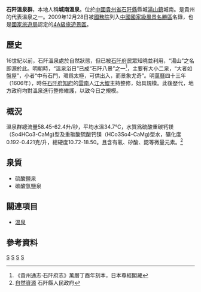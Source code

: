 '''石阡溫泉群'''，本地人稱'''城南溫泉'''。位於[[中國|中國]][[貴州省|貴州省]][[石阡縣|石阡縣]]縣城[[湯山鎮|湯山鎮]]城南。是貴州的代表溫泉之一。2009年12月28日被[[中华人民共和国国务院|國務院]]列入[[中國國家級風景名勝區|中國國家級風景名勝區]]名錄，也是[[國家旅遊局|國家旅遊局]]認定的[[4A級旅遊景區|4A級旅遊景區]]。

== 歷史 ==
16世紀以前，石阡溫泉處於自然狀態，但已被[[石阡府|石阡府]]民眾知曉並利用，“湯山”之名即源於此。明朝時，“溫泉浴日”已成“石阡八景”之一<ref>《貴州通志·石阡府志》萬曆丁酉年刻本，日本尊經閣藏</ref>，主要有大小二泉，“大者如盤屋”，小者“中有石門，環爲太極，可供出入，而景象尤奇”。明[[萬曆|萬曆]]四十三年（1606年），時任[[石阡府|石阡府]][[知府|知府]]的[[雲南|雲南]]人[[江大鯤|江大鯤]]主持整修，始具規模。此後歷代，地方政府均對溫泉進行整修維護，以致今日之規模。

== 概況 ==
溫泉群總流量58.45-62.4升/秒，平均水溫34.7℃，水質爲硫酸重碳钙镁（So4HCo3-CaMg)型及重碳酸硫酸钙镁（HCo3So4-CaMg)型水，礦化度0.192-0.421克/升，總硬度10.72-18.50。且含有氡、矽酸、鍶等微量元素。<ref>[http://www.shiqian.gov.cn/html/list/266/2.shtml 自然資源] {{Wayback|url=http://www.shiqian.gov.cn/html/list/266/2.shtml |date=20151208231247 }}石阡縣人民政府</ref>

== 泉質 ==
* 硫酸鹽泉
* 碳酸氫鹽泉


== 關連項目 ==
* [[溫泉|溫泉]]

== 參考資料 ==
{{Reflist}}

{{中華人民共和國國家級風景名勝區}}
[[Category:中國溫泉|S]]
[[Category:中國國家級風景名勝區|S]]
[[Category:石阡縣|S]]
[[Category:貴州旅遊|S]]